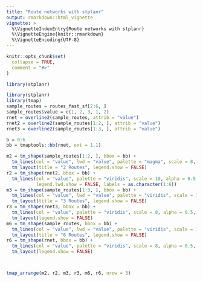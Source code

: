 ```yaml
---
title: "Route networks with stplanr"
output: rmarkdown::html_vignette
vignette: >
  %\VignetteIndexEntry{Route networks with stplanr}
  %\VignetteEngine{knitr::rmarkdown}
  %\VignetteEncoding{UTF-8}
---
```


```r
knitr::opts_chunk$set(
  collapse = TRUE,
  comment = "#>"
)
```

```r
library(stplanr)
```

```r
library(stplanr)
library(tmap)
sample_routes = routes_fast_sf[2:6, ]
sample_routes$value = c(1, 2, 3, 1, 2)
rnet = overline2(sample_routes, attrib = "value")
rnet2 = overline2(sample_routes[1:2, ], attrib = "value")
rnet3 = overline2(sample_routes[1:3, ], attrib = "value")

b = 0:6
bb = tmaptools::bb(rnet, ext = 1.1)

m2 = tm_shape(sample_routes[1:2, ], bbox = bb) +
  tm_lines(col = "value", lwd = "value", palette = "magma", scale = 8, alpha = 0.5, breaks = b) +
  tm_layout(title = "2 Routes", legend.show = FALSE)
r2 = tm_shape(rnet2, bbox = bb) + 
  tm_lines(col = "value", palette = "viridis", scale = 10, alpha = 0.5, breaks = b,
           legend.lwd.show = FALSE, labels = as.character(1:6)) 
m3 = tm_shape(sample_routes[1:3, ], bbox = bb) +
  tm_lines(col = "value", lwd = "value", palette = "viridis", scale = 15, alpha = 0.5, breaks = b) +
  tm_layout(title = "3 Routes", legend.show = FALSE)
r3 = tm_shape(rnet3, bbox = bb) +
  tm_lines(col = "value", palette = "viridis", scale = 8, alpha = 0.5, breaks = b) +
  tm_layout(legend.show = FALSE)
m6 = tm_shape(sample_routes, bbox = bb) +
  tm_lines(col = "value", lwd = "value", palette = "viridis", scale = 10, alpha = 0.5, breaks = b) +
  tm_layout(title = "6 Routes", legend.show = FALSE)
r6 = tm_shape(rnet, bbox = bb) +
  tm_lines(col = "value", palette = "viridis", scale = 8, alpha = 0.5, breaks = b) +
  tm_layout(legend.show = FALSE) 



tmap_arrange(m2, r2, m3, r3, m6, r6, nrow = 3)
```

